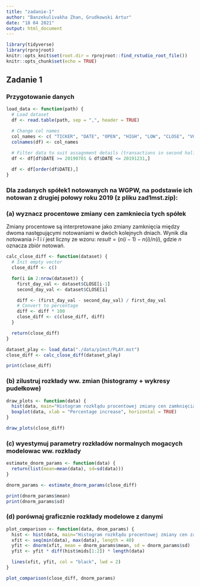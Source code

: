 ```yaml
---
title: "zadanie-1"
author: "Banzekulivakha Zhan, Grudkowski Artur"
date: "18 04 2021"
output: html_document
---
```


```r
library(tidyverse)
library(rprojroot)
knitr::opts_knit$set(root.dir = rprojroot::find_rstudio_root_file())
knitr::opts_chunk$set(echo = TRUE)
```

## Zadanie 1

### Przygotowanie danych

```r
load_data <- function(path) {
  # Load dataset
  df <- read.table(path, sep = ",", header = TRUE)

  # Change col names
  col_names <- c( "TICKER", "DATE", "OPEN", "HIGH", "LOW", "CLOSE", "VOL")
  colnames(df) <- col_names

  # Filter data to suit assagnment details (transactions in second half of 2019)
  df <- df[df$DATE >= 20190701 & df$DATE <= 20191231,]
  
  df <- df[order(df$DATE),]
}

```

### Dla zadanych spółek1 notowanych na WGPW, na podstawie ich notowan z drugiej połowy roku 2019 (z pliku zad1mst.zip):

### (a) wyznacz procentowe zmiany cen zamkniecia tych spółek

Zmiany procentowe są interpretowane jako zmiany zamknięcia między dwoma następującymi notowaniami w dwóch kolejnych dniach.
Wynik dla notowania *i-1* i *i* jest liczny ze wzoru: $result = (n(i - 1) - n(i)/n(i)$, gdzie *n* oznacza zbiór notowań.

```r
calc_close_diff <- function(dataset) {
  # Init empty vector
  close_diff <- c()

  for(i in 2:nrow(dataset)) {
    first_day_val <- dataset$CLOSE[i-1]
    second_day_val <- dataset$CLOSE[i]

    diff <- (first_day_val - second_day_val) / first_day_val
    # Convert to percentage
    diff <- diff * 100
    close_diff <- c(close_diff, diff)
  }

  return(close_diff)
}

dataset_play <- load_data("./data/p1mst/PLAY.mst")
close_diff <- calc_close_diff(dataset_play)

print(close_diff)
```

### (b) zilustruj rozkłady ww. zmian (histogramy + wykresy pudełkowe)

```r
draw_plots <- function(data) {
  hist(data, main="Histogram rozkłądu procentowej zmiany cen zamknięcia", xlab="Zmiana procentowa", ylab="Liczność", col="darkmagenta", breaks=50)
  boxplot(data, xlab = "Percentage increase", horizontal = TRUE)
}

draw_plots(close_diff)
```

### (c) wyestymuj parametry rozkładów normalnych mogacych modelowac ww. rozkłady

```r
estimate_dnorm_params <- function(data) {
  return(list(mean=mean(data), sd=sd(data)))
}

dnorm_params <- estimate_dnorm_params(close_diff)

print(dnorm_params$mean)
print(dnorm_params$sd)
```

### (d) porównaj graficznie rozkłady modelowe z danymi
```r
plot_comparison <- function(data, dnom_params) {
  hist <- hist(data, main="Histogram rozkłądu procentowej zmiany cen zamknięcia", xlab="Zmiana procentowa", ylab="Liczność", col="darkmagenta", breaks=50) 
  xfit <- seq(min(data), max(data), length = 40) 
  yfit <- dnorm(xfit, mean = dnorm_params$mean, sd = dnorm_params$sd) 
  yfit <- yfit * diff(hist$mids[1:2]) * length(data) 

  lines(xfit, yfit, col = "black", lwd = 2)
}

plot_comparison(close_diff, dnorm_params)
```